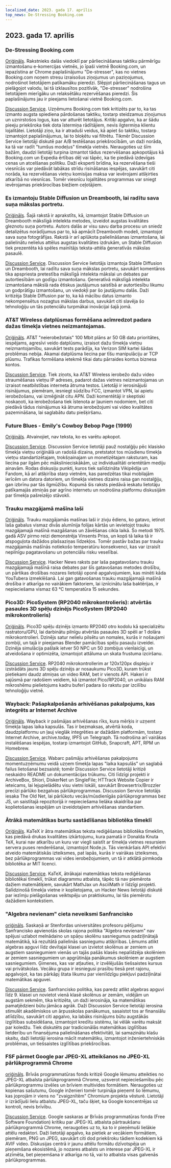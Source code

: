 ```yaml
---
localized_date: 2023. gada 17. aprīlis
top_news: De-Stressing Booking.com
---
```




## 2023. gada 17. aprīlis

### De-Stressing Booking.com

[Oriģināls](https://www.alexcharlton.co/projects/booking-com-de-stresser).
Rakstnieks dalās viedoklī par pārliecināšanas taktiku pārmērīgu izmantošanu e-komercijas vietnēs, jo īpaši vietnē Booking.com, un iepazīstina ar Chrome paplašinājumu "De-stresser", kas no vietnes Booking.com noņem stresu izraisošus ziņojumus un paziņojumus, nodrošinot lietotājiem patīkamāku pieredzi. Slēpjot pārliecināšanas tagus un pielāgojot valodu, lai tā izklausītos pozitīvāk, "De-stresser" nodrošina lietotājiem mierīgāku un relaksētāku rezervēšanas pieredzi. Šis paplašinājums jau ir pieejams lietošanai vietnē Booking.com.

[Discussion Service](http://news.ycombinator.com/item?id=35590734).
Uzņēmums Booking.com tiek kritizēts par to, ka tas izmanto augsta spiediena pārdošanas taktiku, tostarp steidzamus ziņojumus un uznirstošos logus, kas var atturēt lietotājus. Kritiķi apgalvo, ka ar šādu pieeju priekšroka tiek dota īstermiņa rādītājiem, nevis ilgtermiņa klientu lojalitātei. Lietotāji ziņo, ka ir atraduši veidus, kā apiet šo taktiku, tostarp izmantojot paplašinājumus, lai to bloķētu vai filtrētu. Tikmēr Discussion Service lietotāji diskutē par A/B testēšanas priekšrocībām, un daži norāda, ka tā var radīt "tumšus modeļus" tīmekļa vietnēs. Neraugoties uz šīm bažām, daudzi lietotāji turpina izmantot tādus rezervēšanas apkopotājus kā Booking.com un Expedia ērtības dēļ vai tāpēc, ka tie piedāvā izdevīgas cenas un atcelšanas politiku. Daži eksperti brīdina, ka rezervēšana tieši viesnīcās var piedāvāt labākas strīdu risināšanas iespējas, savukārt citi norāda, ka rezervēšanas vietņu komisijas maksa var ievērojami atšķirties atkarībā no viesnīcas. Tomēr viesnīcu lojalitātes programmas var sniegt ievērojamas priekšrocības biežiem ceļotājiem.

### Es izmantoju Stable Diffusion un Dreambooth, lai radītu sava suņa mākslas portretu.

[Oriģināls](https://www.shruggingface.com/blog/how-i-used-stable-diffusion-and-dreambooth-to-create-a-painted-portrait-of-my-dog).
Šajā rakstā ir aprakstīts, kā, izmantojot Stable Diffusion un Dreambooth mākslīgā intelekta metodes, izveidot augstas kvalitātes gleznotu suņa portretu. Autors dalās ar visu savu darba procesu un sniedz detalizētus norādījumus par to, kā apmācīt Dreambooth modeli, izmantojot sava suņa fotogrāfijas. Rakstā ir arī aplūkota palielināšanas izmantošana, lai palielinātu nelielus attēlus augstas kvalitātes izdrukām, un Stable Diffusion tiek prezentēta kā spēles mainītājs teksta-attēla ģeneratīvās mākslas pasaulē.

[Discussion Service](http://news.ycombinator.com/item?id=35592847).
Discussion Service lietotājs izmantoja Stable Diffusion un Dreambooth, lai radītu sava suņa mākslas portretu, savukārt komentāros tika apspriesta pretestība mākslīgā intelekta mākslai un debates par autortiesībām un godīgu izmantošanu. Ģeneratīvā mākslīgā intelekta izmantošana mākslā rada ētiskus jautājumus saistībā ar autortiesību likumu un godprātīgu izmantošanu, un viedokļi par šo jautājumu dalās. Daži kritizēja Stable Diffusion par to, ka kā mācību datus izmanto nekompensētus nozagtus mākslas darbus, savukārt citi slavēja šo tehnoloģiju un tās potenciālu turpmākai inovācijai šajā jomā.

### AT&T Wireless datplūsmas formēšana acīmredzot padara dažas tīmekļa vietnes neizmantojamas.

[Oriģināls](https://adriano.fyi/post/2023/2023-04-16-att-traffic-shaping-makes-websites-unusable/).
AT&T "neierobežotais" 100 Mbit plāns ar 50 GB datu prioritātes, iespējams, agresīvi veido datplūsmu, izraisot dažu tīmekļa vietņu neizmantojamību, savukārt tests parādīja, ka Verizon SIM kartei šādas problēmas nebija. Akamai datplūsma liecina par tīšu manipulāciju ar TCP plūsmu. Trafikas formēšana ietekmē tikai datu pārraides kontus biznesa kontos.

[Discussion Service](http://news.ycombinator.com/item?id=35592607).
Tiek ziņots, ka AT&T Wireless ierobežo dažu video straumēšanas vietņu IP adreses, padarot dažas vietnes neizmantojamas un izraisot neatbilstības interneta ātruma testos. Lietotāji ir ierosinājuši risinājumus, piemēram, iesniegt sūdzību FCC, izmantot VPN, lai apietu ierobežošanu, vai izmēģināt citu APN. Daži komentētāji ir skeptiski noskaņoti, ka ierobežošana tiek īstenota ar ļauniem nodomiem, bet citi piedāvā tādus risinājumus kā ātruma ierobežojumi vai video kvalitātes pazemināšana, lai saglabātu datu piešķiršanu.

### Future Blues - Emily's Cowboy Bebop Page (1999)

[Oriģināls](https://futureblues.com/).
Atvainojiet, nav teksta, ko es varētu apkopot.

[Discussion Service](http://news.ycombinator.com/item?id=35589124).
Discussion Service lietotāji pauž nostalģiju pēc klasisko tīmekļa vietņu oriģinālā un radošā dizaina, pretstatot tos mūsdienu tīmekļa vietņu standartizētajam, trokšņainajam un monetizētajam raksturam, kas liecina par ilgām pēc mākslinieciskākām, uz individualitāti orientētām mediju ainavām. Rodas diskusiju punkti, kuros tiek salīdzināta Vikipēdija un Fandom, kā arī atšķirība starp vietnēm, kas paredzētas tikai mobilajām ierīcēm un datora datoriem, un tīmekļa vietnes dizains raisa gan nostalģiju, gan izbrīnu par tās ilgmūžību. Kopumā šis raksts piedāvā ieskatu lietotāju patīkamajās atmiņās par agrīno internetu un nodrošina platformu diskusijām par tīmekļa pašreizējo stāvokli.

### Trauku mazgājamā mašīna laši

[Oriģināls](https://en.wikipedia.org/wiki/Dishwasher_salmon).
Trauku mazgājamās mašīnas laši ir zivju ēdiens, ko gatavo, ietinot laša gabalus vismaz divās alumīnija folijas kārtās un ievietojot trauku mazgājamajā mašīnā mazgāšanas un žāvēšanas cikla laikā. Šo metodi 1975. gadā ASV pirmo reizi demonstrēja Vinsents Priss, un kopš tā laika tā ir atspoguļota dažādos plašsaziņas līdzekļos. Tomēr pastāv bažas par trauku mazgājamās mašīnās notiekošo temperatūru konsekvenci, kas var izraisīt nepilnīgu pagatavošanu un potenciālu risku veselībai.

[Discussion Service](http://news.ycombinator.com/item?id=35586683).
Hacker News raksts par laša pagatavošanu trauku mazgājamajā mašīnā raisa debates par šīs gatavošanas metodes drošību, un pārtikas drošības nozares lietotāji oponē apgalvojumiem, kas minēti kāda YouTubera izmeklēšanā. Lai gan gatavošanas trauku mazgājamajā mašīnā drošība ir atkarīga no vairākiem faktoriem, lai iznīcinātu laša baktērijas, ir nepieciešama vismaz 63 °C temperatūra 15 sekundes.

### Pico3D: PicoSystem (RP2040 mikrokontrolieris): atvērtās pasaules 3D spēļu dzinējs PicoSystem (RP2040 mikrokontrolieris)

[Oriģināls](https://github.com/bernhardstrobl/Pico3D).
Pico3D spēļu dzinējs izmanto RP2040 otro kodolu kā specializētu rastratoru/GPU, lai darbinātu pilnīgu atvērtās pasaules 3D spēli ar 1 dolāra mikrokontrolieri. Dzinējs satur nelielu pilsētu un nomales, kurās ir nošaujami zombiji, un tajā ir pieejamas Blender pamācības spēļu pasauļu izveidei. Dzinēja simulācija pašlaik ietver 50 NPC un 50 zombijus vienlaicīgi, un atveidošana ir optimizēta, izmantojot attāluma un skata frustuma izciršanu.

[Discussion Service](http://news.ycombinator.com/item?id=35589172).
RP2040 mikrokontrollerim ar 120x120px displeju ir izstrādāts jauns 3D spēļu dzinējs ar nosaukumu Pico3D, kuram trūkst pietiekami daudz atmiņas un video RAM, bet ir vienots API. Hakeri ir sajūsmā par radošiem veidiem, kā izmantot Pico/RP2040, un unikālais RAM mikroshēmu pielietojums kadru buferī padara šo rakstu par izcilību tehnoloģiju vietnē.

### Wayback: Pašapkalpošanās arhivēšanas pakalpojums, kas integrēts ar Internet Archive

[Oriģināls](https://github.com/wabarc/wayback).
Wayback ir pašmājas arhivēšanas rīks, kura mērķis ir uzņemt tīmekļa lapas laika kapsulās. Tas ir bezmaksas, atvērtā koda, daudzplatformu un ļauj vieglāk integrēties ar dažādām platformām, tostarp Internet Archive, archive.today, IPFS un Telegraph. Tā nodrošina arī vairākas instalēšanas iespējas, tostarp izmantojot GitHub, Snapcraft, APT, RPM un Homebrew.

[Discussion Service](http://news.ycombinator.com/item?id=35586845).
Wabarc pašmāju arhivēšanas pakalpojums momentuzņēmumu veidā uzņem tīmekļa lapas "laika kapsulās" un saglabā failus lietošanai bezsaistē; tomēr Discussion Service lietotāji kritizē neskaidro README un dokumentācijas trūkumu. Citi līdzīgi projekti ir ArchiveBox, Shiori, DiskerNet un SingleFile; HTTrack Website Copier ir ieteicams, lai lejupielādētu visu vietni lokāli, savukārt Browsertrix/Brozzler precīzi pārlūko bezgalvas pārlūkprogrammas. Discussion Service lietotājs iesaka The Old Net, lai pārlūkotu vecās/mūsdienīgās pārlūkprogrammas bez JS, un saistītajā repozitorijā ir nepieciešama lielāka skaidrība par koplietošanas iespējām un izveidotajiem arhivēšanas standartiem.

### Ātrākā matemātikas burtu sastādīšanas bibliotēka tīmeklī

[Oriģināls](https://katex.org/).
KaTeX ir ātra matemātikas teksta rediģēšanas bibliotēka tīmeklim, kas piedāvā drukas kvalitātes izkārtojumu, kura pamatā ir Donalda Knuta TeX, kurai nav atkarību un kuru var viegli saistīt ar tīmekļa vietnes resursiem servera puses renderēšanai, izmantojot Node.js. Tās vienkāršais API efektīvi atveido matemātiskās izteiksmes, pat lapās, kurās ir vairākas izteiksmes, bez pārlūkprogrammas vai vides ierobežojumiem, un tā ir atklātā pirmkoda bibliotēka ar MIT licenci.

[Discussion Service](http://news.ycombinator.com/item?id=35588985).
KaTeX, ātrākajai matemātikas teksta rediģēšanas bibliotēkai tīmeklī, trūkst diagrammu atbalsta, tāpēc tā nav piemērota dažiem matemātiķiem, savukārt MathJax un AsciiMath ir līdzīgi projekti. Salīdzinošā tīmekļa vietne ir koplietojama, un Hacker News lietotāji diskutē par iezīmju pielāgošanas veiktspēju un praktiskumu, lai tās piemērotu dažādiem kontekstiem.

### "Algebra nevienam" cieta neveiksmi Sanfrancisko

[oriģināls](https://www.joannejacobs.com/post/algebra-for-none-fails-in-san-francisco).
Saskaņā ar Stenfordas universitātes profesoru pētījumu Sanfrancisko apvienotās skolas rajona politika "Algebra nevienam" nav spējusi uzlabot melnādaino un spāņu skolēnu sasniegumus padziļinātajā matemātikā, kā rezultātā palielinās sasniegumu atšķirības. Lēmums atlikt algebras apguvi līdz devītajai klasei un izvietot skolēnus ar zemiem un augstiem sasniegumiem vienās un tajās pašās klasēs nepalīdzēja skolēniem ar zemiem sasniegumiem un apgrūtināja panākumus skolēniem ar augstiem sasniegumiem. Ģimenes, kas var atļauties, ir izvēlējušās tiešsaistes kursus vai privātskolas. Vecāku grupa ir iesniegusi prasību tiesā pret rajonu, apgalvojot, ka tas pārkāpj štata likumu par vienlīdzīgu piekļuvi padziļinātai matemātikas apguvei.

[Discussion Service](http://news.ycombinator.com/item?id=35595026).
Sanfrancisko politika, kas paredz atlikt algebras apguvi līdz 9. klasei un novietot vienā klasē skolēnus ar zemām, vidējām un augstām sekmēm, tika kritizēta, un daži ierosināja, ka matemātikas pamatjēdzieni būtu jāmāca agrāk. Daži Discussion Service lietotāji ierosina stimulēt akadēmiskos un ārpusskolas panākumus, sasaistot tos ar finansiālu atlīdzību, savukārt citi apgalvo, ka labāks risinājums būtu augstākās izglītības subsidēšana, izmantojot kredītu sistēmu, lai vēlāk varētu maksāt par koledžu. Tiek diskutēts par tradicionālās matemātikas izglītības lietderību un finansējuma palielināšanas efektivitāti, lai samazinātu klašu skaitu, daži lietotāji ierosina mācīt matemātiku, izmantojot inženiertehniskās problēmas, un tiešsaistes izglītības priekšrocības.

### FSF pārmet Google par JPEG-XL atteikšanos no JPEG-XL pārlūkprogrammā Chrome

[oriģināls](https://www.phoronix.com/news/FSF-Slams-Google-JPEG-XL).
Brīvās programmatūras fonds kritizē Google lēmumu atteikties no JPEG-XL atbalsta pārlūkprogrammā Chrome, uzsverot nepieciešamību pēc pārlūkprogrammu izvēles un brīviem multivides formātiem. Neraugoties uz kopienas sašutumu, Google inženieri tomēr turpināja pieņemt šo lēmumu, kas joprojām ir viens no "zvaigznītēm" Chromium projekta vēsturē. Lietotāji ir izrādījuši lielu atbalstu JPEG-XL, taču šķiet, ka Google koncentrējas uz kontroli, nevis brīvību.

[Discussion Service](http://news.ycombinator.com/item?id=35589179).
Google saskaras ar Brīvās programmatūras fonda (Free Software Foundation) kritiku par JPEG-XL atbalsta pārtraukšanu pārlūkprogrammā Chrome, neraugoties uz to, ka to ir pieņēmuši lielākie attēlu redaktori. Daži lietotāji apgalvo, ka pietiek ar vecākiem formātiem, piemēram, PNG un JPEG, savukārt citi dod priekšroku tādiem kodekiem kā AVIF video. Diskusijas centrā ir jaunu attēlu formātu dzīvotspēja un pieņemšana ekosistēmā, jo nozares atbalsts un interese par JPEG-XL ir atzīmēta, bet pieņemšana ir atkarīga no tā, vai to atbalsta visas galvenās pārlūkprogrammas.

</Steps>
